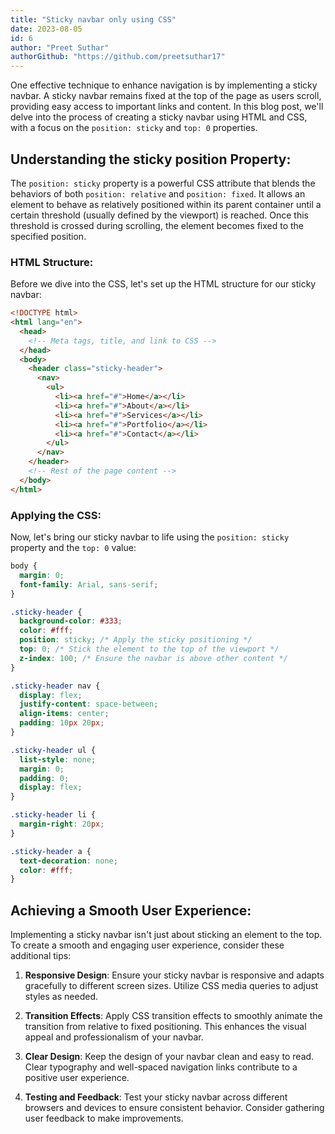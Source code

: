 ```yaml
---
title: "Sticky navbar only using CSS"
date: 2023-08-05
id: 6
author: "Preet Suthar"
authorGithub: "https://github.com/preetsuthar17"
---
```


One effective technique to enhance navigation is by implementing a sticky navbar. A sticky navbar remains fixed at the top of the page as users scroll, providing easy access to important links and content. In this blog post, we'll delve into the process of creating a sticky navbar using HTML and CSS, with a focus on the `position: sticky` and `top: 0` properties.

## Understanding the sticky position Property:

The `position: sticky` property is a powerful CSS attribute that blends the behaviors of both `position: relative` and `position: fixed`. It allows an element to behave as relatively positioned within its parent container until a certain threshold (usually defined by the viewport) is reached. Once this threshold is crossed during scrolling, the element becomes fixed to the specified position.

### HTML Structure:

Before we dive into the CSS, let's set up the HTML structure for our sticky navbar:

```html
<!DOCTYPE html>
<html lang="en">
  <head>
    <!-- Meta tags, title, and link to CSS -->
  </head>
  <body>
    <header class="sticky-header">
      <nav>
        <ul>
          <li><a href="#">Home</a></li>
          <li><a href="#">About</a></li>
          <li><a href="#">Services</a></li>
          <li><a href="#">Portfolio</a></li>
          <li><a href="#">Contact</a></li>
        </ul>
      </nav>
    </header>
    <!-- Rest of the page content -->
  </body>
</html>
```

### Applying the CSS:

Now, let's bring our sticky navbar to life using the `position: sticky` property and the `top: 0` value:

```css
body {
  margin: 0;
  font-family: Arial, sans-serif;
}

.sticky-header {
  background-color: #333;
  color: #fff;
  position: sticky; /* Apply the sticky positioning */
  top: 0; /* Stick the element to the top of the viewport */
  z-index: 100; /* Ensure the navbar is above other content */
}

.sticky-header nav {
  display: flex;
  justify-content: space-between;
  align-items: center;
  padding: 10px 20px;
}

.sticky-header ul {
  list-style: none;
  margin: 0;
  padding: 0;
  display: flex;
}

.sticky-header li {
  margin-right: 20px;
}

.sticky-header a {
  text-decoration: none;
  color: #fff;
}
```

## Achieving a Smooth User Experience:

Implementing a sticky navbar isn't just about sticking an element to the top. To create a smooth and engaging user experience, consider these additional tips:

1. **Responsive Design**: Ensure your sticky navbar is responsive and adapts gracefully to different screen sizes. Utilize CSS media queries to adjust styles as needed.

2. **Transition Effects**: Apply CSS transition effects to smoothly animate the transition from relative to fixed positioning. This enhances the visual appeal and professionalism of your navbar.

3. **Clear Design**: Keep the design of your navbar clean and easy to read. Clear typography and well-spaced navigation links contribute to a positive user experience.

4. **Testing and Feedback**: Test your sticky navbar across different browsers and devices to ensure consistent behavior. Consider gathering user feedback to make improvements.
